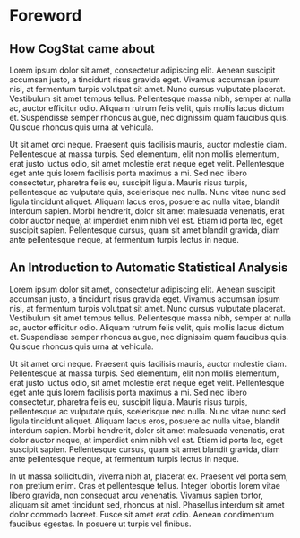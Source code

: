 # Foreword {.unnumbered #foreword}

## How CogStat came about {.unnumbered #foreword_cogstat}

Lorem ipsum dolor sit amet, consectetur adipiscing elit. Aenean suscipit accumsan justo, a tincidunt risus gravida eget. Vivamus accumsan ipsum nisi, at fermentum turpis volutpat sit amet. Nunc cursus vulputate placerat. Vestibulum sit amet tempus tellus. Pellentesque massa nibh, semper at nulla ac, auctor efficitur odio. Aliquam rutrum felis velit, quis mollis lacus dictum et. Suspendisse semper rhoncus augue, nec dignissim quam faucibus quis. Quisque rhoncus quis urna at vehicula.

Ut sit amet orci neque. Praesent quis facilisis mauris, auctor molestie diam. Pellentesque at massa turpis. Sed elementum, elit non mollis elementum, erat justo luctus odio, sit amet molestie erat neque eget velit. Pellentesque eget ante quis lorem facilisis porta maximus a mi. Sed nec libero consectetur, pharetra felis eu, suscipit ligula. Mauris risus turpis, pellentesque ac vulputate quis, scelerisque nec nulla. Nunc vitae nunc sed ligula tincidunt aliquet. Aliquam lacus eros, posuere ac nulla vitae, blandit interdum sapien. Morbi hendrerit, dolor sit amet malesuada venenatis, erat dolor auctor neque, at imperdiet enim nibh vel est. Etiam id porta leo, eget suscipit sapien. Pellentesque cursus, quam sit amet blandit gravida, diam ante pellentesque neque, at fermentum turpis lectus in neque.

\newpage

## An Introduction to Automatic Statistical Analysis {.unnumbered #intro_to_autostat}

Lorem ipsum dolor sit amet, consectetur adipiscing elit. Aenean suscipit accumsan justo, a tincidunt risus gravida eget. Vivamus accumsan ipsum nisi, at fermentum turpis volutpat sit amet. Nunc cursus vulputate placerat. Vestibulum sit amet tempus tellus. Pellentesque massa nibh, semper at nulla ac, auctor efficitur odio. Aliquam rutrum felis velit, quis mollis lacus dictum et. Suspendisse semper rhoncus augue, nec dignissim quam faucibus quis. Quisque rhoncus quis urna at vehicula.

Ut sit amet orci neque. Praesent quis facilisis mauris, auctor molestie diam. Pellentesque at massa turpis. Sed elementum, elit non mollis elementum, erat justo luctus odio, sit amet molestie erat neque eget velit. Pellentesque eget ante quis lorem facilisis porta maximus a mi. Sed nec libero consectetur, pharetra felis eu, suscipit ligula. Mauris risus turpis, pellentesque ac vulputate quis, scelerisque nec nulla. Nunc vitae nunc sed ligula tincidunt aliquet. Aliquam lacus eros, posuere ac nulla vitae, blandit interdum sapien. Morbi hendrerit, dolor sit amet malesuada venenatis, erat dolor auctor neque, at imperdiet enim nibh vel est. Etiam id porta leo, eget suscipit sapien. Pellentesque cursus, quam sit amet blandit gravida, diam ante pellentesque neque, at fermentum turpis lectus in neque.

In ut massa sollicitudin, viverra nibh at, placerat ex. Praesent vel porta sem, non pretium enim. Cras et pellentesque tellus. Integer lobortis lorem vitae libero gravida, non consequat arcu venenatis. Vivamus sapien tortor, aliquam sit amet tincidunt sed, rhoncus at nisl. Phasellus interdum sit amet dolor commodo laoreet. Fusce sit amet erat odio. Aenean condimentum faucibus egestas. In posuere ut turpis vel finibus.